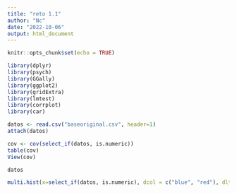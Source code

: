---
title: "reto 1.1"
author: "Nc"
date: "2022-10-06"
output: html_document
---

```{r setup, include=FALSE}
knitr::opts_chunk$set(echo = TRUE)
```
```{r}
library(dplyr)
library(psych)
library(GGally)
library(ggplot2)
library(gridExtra)
library(lmtest)
library(corrplot)
library(car)
```
```{r}
datos <- read.csv("baseoriginal.csv", header=1)
attach(datos)
```
```{r}
cov <- cov(select_if(datos, is.numeric))
table(cov)
View(cov)
```
```{r}
datos
```

```{r}
multi.hist(x=select_if(datos, is.numeric), dcol = c("blue", "red"), dlty = c("dotted","solid"), globa = F)
```

